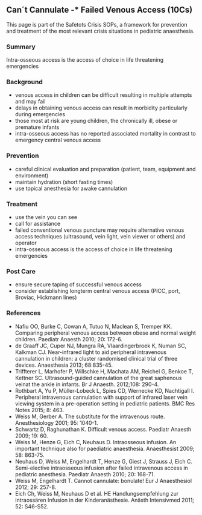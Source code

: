 ## Can´t Cannulate -* Failed Venous Access (10Cs)
This page is part of the Safetots Crisis SOPs, a framework for prevention and treatment of the most relevant crisis situations in pediatric anaesthesia.

### Summary
Intra-osseous access is the access of choice in life threatening emergencies

### Background
* venous access in children can be difficult resulting in multiple attempts and may fail
* delays in obtaining venous access can result in morbidity particularly during emergencies
* those most at risk are young children, the chronically ill, obese or premature infants
* intra-osseous access has no reported associated mortality in contrast to emergency central venous access

### Prevention
* careful clinical evaluation and preparation (patient, team, equipment and environment)
* maintain hydration (short fasting times)
* use topical anesthesia for awake cannulation

### Treatment
* use the vein you can see
* call for assistance
* failed conventional venous puncture may require alternative venous access techniques (ultrasound, vein light, vein viewer or others) and operator
* intra-osseous access is the access of choice in life threatening emergencies

### Post Care
* ensure secure taping of successful venous access
* consider establishing longterm central venous access (PICC, port, Broviac, Hickmann lines)

### References
* Nafiu OO, Burke C, Cowan A, Tutuo N, Maclean S, Tremper KK. Comparing peripheral venous access between obese and normal weight children. Paediatr Anaesth 2010; 20: 172-6.
* de Graaff JC, Cuper NJ, Mungra RA, Vlaardingerbroek K, Numan SC, Kalkman CJ. Near-infrared light to aid peripheral intravenous cannulation in children: a cluster randomised clinical trial of three devices. Anaesthesia 2013; 68:835-45.
* Triffterer L, Marhofer P, Willschke H, Machata AM, Reichel G, Benkoe T, Kettner SC. Ultrasound-guided cannulation of the great saphenous veinat the ankle in infants. Br J Anaesth. 2012;108: 290-4.
* Rothbart A, Yu P, Müller-Lobeck L, Spies CD, Wernecke KD, Nachtigall I. Peripheral intravenous cannulation with support of infrared laser vein viewing system in a pre-operation setting in pediatric patients. BMC Res Notes 2015; 8: 463.
* Weiss M, Gerber A. The substitute for the intravenous route. Anesthesiology 2001; 95: 1040-1.
* Schwartz D, Raghunathan K. Difficult venous access. Paediatr Anaesth 2009; 19: 60.
* Weiss M, Henze G, Eich C, Neuhaus D. Intraosseous infusion. An important technique also for paediatric anaesthesia. Anaesthesist 2009; 58: 863-75.
* Neuhaus D, Weiss M, Engelhardt T, Henze G, Giest J, Strauss J, Eich C. Semi-elective intraosseous infusion after failed intravenous access in pediatric anesthesia. Paediatr Anaesth 2010; 20: 168-71.
* Weiss M, Engelhardt T. Cannot cannulate: bonulate! Eur J Anaesthesiol 2012; 29: 257-8.
* Eich Ch, Weiss M, Neuhaus D et al. HE Handlungsempfehlung zur intraossären Infusion in der Kinderanästhesie. Anästh Intensivmed 2011; 52: S46-S52.





